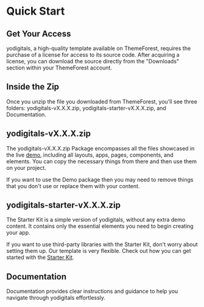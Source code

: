 
# Quick Start

## Get Your Access

yodigitals, a high-quality template available on ThemeForest, requires the purchase of a license for access to its source code. After acquiring a license, you can download the source directly from the "Downloads" section within your ThemeForest account.

## Inside the Zip

Once you unzip the file you downloaded from ThemeForest, you'll see three folders: yodigitals-vX.X.X.zip, yodigitals-starter-vX.X.X.zip, and Documentation.

## yodigitals-vX.X.X.zip

The yodigitals-vX.X.X.zip Package encompasses all the files showcased in the live [demo](http://dastail.codeshaper.net/), including all layouts, apps, pages, components, and elements. You can copy the necessary things from there and then use them on your project.

<Callout type="warning">
   If you want to use the Demo package then you may need to remove things that you don't use or replace them with your content.
</Callout>

## yodigitals-starter-vX.X.X.zip

The Starter Kit is a simple version of yodigitals, without any extra demo content. It contains only the essential elements you need to begin creating your app.

If you want to use third-party libraries with the Starter Kit, don't worry about setting them up. Our template is very flexible. Check out how you can get started with the [Starter Kit](/docs/starter-kit).


## Documentation

Documentation provides clear instructions and guidance to help you navigate through yodigitals effortlessly. 
